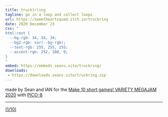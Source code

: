```yaml
---
title: truck(r)ing
tagline: go in a loop and collect loops
url: https://sweetheartsquad.itch.io/truckring
date: 2020 December 23
css: "
html:root {
  --bg-rgb: 34, 34, 34;
  --bg2-rgb: var(--bg-rgb);
  --text-rgb: 255, 255, 255;
  --accent-rgb: 252, 180, 0;
}
"
embed: https://embeds.seans.site/truckring/
downloads:
 - https://downloads.seans.site/truckring.zip
---
```


made by Sean and IAN for the [Make 10 short games! VARIETY MEGAJAM 2020](https://itch.io/jam/vmj2020) with [PICO-8](https://www.lexaloffle.com/pico-8.php)

---

[(1/10)](https://itch.io/c/1319442/variety-megajam-2020-entries)
